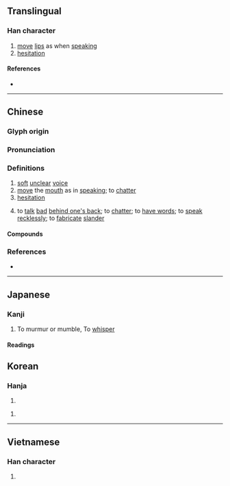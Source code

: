{{also|嗫}}
{{character info}}
==Translingual==

===Han character===
{{Han char|rn=30|rad=口|as=18|sn=21|four=61041|canj=RSJJ|ids=⿰口聶}}

# [[move]] [[lip]]s as when [[speak]]ing
# [[hesitation]]

====References====
* {{Han ref|kx=0214.310|dkj=04615|dj=0437.180|hdz=10705.120|uh=56C1|ud=22209|bh=C4D9|bd=50393}}

----

==Chinese==
{{zh-forms|s=嗫}}

===Glyph origin===
{{Han etym}}

===Pronunciation===
{{zh-pron
|m=niè,zhé,2nb=variant
|c=zip3,jip6
|mn=liap
|mc=y
|oc=y
|cat=
}}

===Definitions===
{{zh-hanzi}}

# [[soft]] [[unclear]] [[voice]]
# [[move]] the [[mouth]] as in [[speak]]ing; to [[chatter]]
# [[hesitation]]
# {{lb|zh|Hokkien}} to [[talk]] [[bad]] [[behind one's back]]; to [[chatter]]; to [[have words]]; to [[speak]] [[recklessly]]; to [[fabricate]] [[slander]]

====Compounds====
{{zh-der|呫囁|喋囁|嚅囁|囁嚅|囁囁嚅嚅}}

===References===
* {{R:yue:Hanzi}}

----

==Japanese==

===Kanji===
{{ja-kanji|grade=uc|rs=口18}}

# To murmur or mumble, To [[whisper]]

====Readings====
{{ja-readings
|on=しょう<せふ,にょう<ねふ
|kanon=しょう<せふ,じょう<ぜふ
|kun=ささや-く, ささや-き
}}

==Korean==

===Hanja===
{{ko-hanja|섭}}

# {{rfdef|ko|sort=口18}}

{{ko-hanja|엽}}

# {{rfdef|ko|sort=口18}}

----

==Vietnamese==

===Han character===
{{vi-readings|readings=chiếp,li,niếp|rs=口18}}

# {{rfdef|vi}}